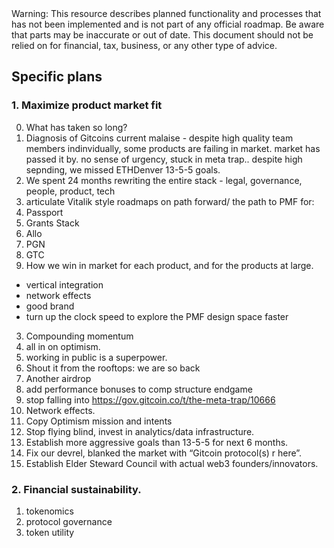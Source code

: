 
<Callout type="warning">
  Warning: This resource describes planned functionality and processes that has
  not been implemented and is not part of any official roadmap. Be aware that parts may be inaccurate or out of
  date.  This document should not be relied on for financial, tax, business, or any other type of advice.
</Callout>

## Specific plans

### 1. Maximize product market fit

0. What has taken so long?
  1. Diagnosis of Gitcoins current malaise - despite high quality team members indinvidually, some products are failing in market. market has passed it by. no sense of urgency, stuck in meta trap.. despite high sepnding, we missed ETHDenver 13-5-5 goals.
  2. We spent 24 months rewriting the entire stack - legal, governance, people, product, tech
1. articulate Vitalik style roadmaps on path forward/ the path to PMF for:
  1. Passport
  2. Grants Stack
  3. Allo 
  4. PGN
  5. GTC
1. How we win in market for each product, and for the products at large.
  - vertical integration
  - network effects
  - good brand
  - turn up the clock speed to explore the PMF design space faster
3. Compounding momentum
  0. all in on optimism.
  0. working in public is a superpower. 
  1. Shout it from the rooftops: we are so back 
  2. Another airdrop
  3. add performance bonuses to comp structure endgame
  4. stop falling into https://gov.gitcoin.co/t/the-meta-trap/10666
  5. Network effects.
  6. Copy Optimism mission and intents
  7. Stop flying blind, invest in analytics/data infrastructure.
  8. Establish more aggressive goals than 13-5-5 for next 6 months.
  9. Fix our devrel, blanked the market with “Gitcoin protocol(s) r here”.
  10. Establish Elder Steward Council with actual web3 founders/innovators.

### 2. Financial sustainability.

1. tokenomics
2. protocol governance
3. token utility

